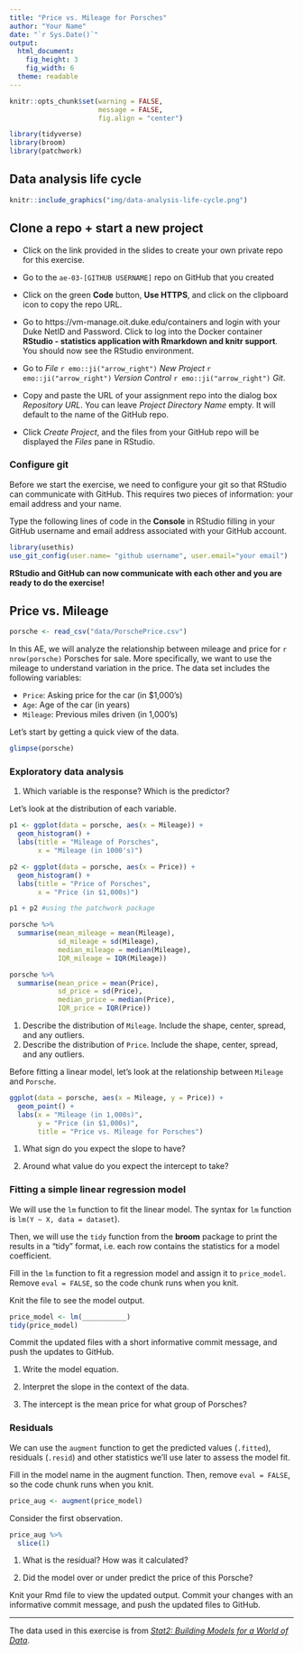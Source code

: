 ```yaml
---
title: "Price vs. Mileage for Porsches"
author: "Your Name"
date: "`r Sys.Date()`"
output: 
  html_document: 
    fig_height: 3
    fig_width: 6
  theme: readable
---
```


```r
knitr::opts_chunk$set(warning = FALSE, 
                      message = FALSE, 
                      fig.align = "center")
```

```r
library(tidyverse)
library(broom)
library(patchwork)
```

## Data analysis life cycle

```r
knitr::include_graphics("img/data-analysis-life-cycle.png")
```


## Clone a repo + start a new project

- Click on the link provided in the slides to create your own private repo for this exercise.

- Go to the `ae-03-[GITHUB USERNAME]` repo on GitHub that you created

- Click on the green **Code** button, **Use HTTPS**, and click on the clipboard icon to copy the repo URL.

- Go to https://vm-manage.oit.duke.edu/containers and login with your Duke NetID and Password. Click to log into the Docker container **RStudio -  statistics application with Rmarkdown and knitr support**. You should now see the RStudio environment. 

- Go to *File* `r emo::ji("arrow_right")` *New Project* `r emo::ji("arrow_right")` *Version Control* `r emo::ji("arrow_right")` *Git*. 

- Copy and paste the URL of your assignment repo into the dialog box *Repository URL*. You can leave *Project Directory Name* empty. It will default to the name of the GitHub repo.

- Click *Create Project*, and the files from your GitHub repo will be displayed the *Files* pane in RStudio. 

### Configure git

Before we start the exercise, we need to configure your git so that RStudio can communicate with GitHub. This requires two pieces of information: your email address and your name.

Type the following lines of code in the **Console** in RStudio filling in your GitHub username and email address associated with your GitHub account.

```r
library(usethis)
use_git_config(user.name= "github username", user.email="your email")
```

**RStudio and GitHub can now communicate with each other and you are ready to do the exercise!**

## Price vs. Mileage



```r
porsche <- read_csv("data/PorschePrice.csv")
```


In this AE, we will analyze the relationship between mileage and price for `r nrow(porsche)` Porsches for sale. More specifically, we want to use the mileage to understand variation in the price. The data set includes the following variables: 

- `Price`: Asking price for the car (in $1,000’s)
- `Age`: Age of the car (in years)
- `Mileage`: Previous miles driven (in 1,000’s)

Let's start by getting a quick view of the data. 

```r
glimpse(porsche)
```

### Exploratory data analysis 

1. Which variable is the response? Which is the predictor? 

Let's look at the distribution of each variable. 

```r
p1 <- ggplot(data = porsche, aes(x = Mileage)) + 
  geom_histogram() + 
  labs(title = "Mileage of Porsches", 
       x = "Mileage (in 1000's)")

p2 <- ggplot(data = porsche, aes(x = Price)) + 
  geom_histogram() + 
  labs(title = "Price of Porsches", 
       x = "Price (in $1,000s)")

p1 + p2 #using the patchwork package
```

```r
porsche %>%
  summarise(mean_mileage = mean(Mileage), 
            sd_mileage = sd(Mileage), 
            median_mileage = median(Mileage), 
            IQR_mileage = IQR(Mileage))
```



```r
porsche %>%
  summarise(mean_price = mean(Price), 
            sd_price = sd(Price), 
            median_price = median(Price), 
            IQR_price = IQR(Price))
```
1. Describe the distribution of `Mileage`. Include the shape, center, spread, and any outliers. 
2. Describe the distribution of `Price`. Include the shape, center, spread, and any outliers. 

Before fitting a linear model, let's look at the relationship between `Mileage` and `Porsche`.

```r
ggplot(data = porsche, aes(x = Mileage, y = Price)) +
  geom_point() + 
  labs(x = "Mileage (in 1,000s)", 
       y = "Price (in $1,000s)", 
       title = "Price vs. Mileage for Porsches")
```

1. What sign do you expect the slope to have? 

2. Around what value do you expect the intercept to take? 

### Fitting a simple linear regression model 

We will use the `lm` function to fit the linear model. The syntax for `lm` function is `lm(Y ~ X, data = dataset`). 

Then, we will use the `tidy` function from the **broom** package to print the results in a "tidy" format, i.e. each row contains the statistics for a model coefficient. 

Fill in the `lm` function to fit a regression model and assign it to `price_model`. Remove `eval = FALSE`, so the code chunk runs when you knit. 

Knit the file to see the model output. 


```r
price_model <- lm(___________)
tidy(price_model)
```

Commit the updated files with a short informative commit message, and push the updates to GitHub. 

1. Write the model equation. 

2. Interpret the slope in the context of the data.

3. The intercept is the mean price for what group of Porsches?

### Residuals 


We can use the `augment` function to get the predicted values (`.fitted`), residuals (`.resid`) and other statistics we'll use later to assess the model fit. 

Fill in the model name in the augment function. Then, remove `eval = FALSE`, so the code chunk runs when you knit. 

```r
price_aug <- augment(price_model)
```

Consider the first observation. 

```r
price_aug %>%
  slice(1)
```

1. What is the residual? How was it calculated? 

2. Did the model over or under predict the price of this Porsche? 

Knit your Rmd file to view the updated output. Commit your changes with an informative commit message, and push the updated files to GitHub. 

<hr> 

The data used in this exercise is from [*Stat2: Building Models for a World of Data*](http://www.stat2.org/datapage.html).